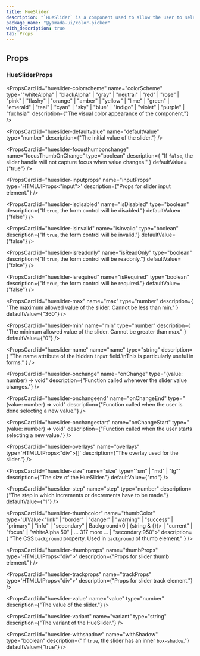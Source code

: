 ```yaml
---
title: HueSlider
description: "`HueSlider` is a component used to allow the user to select a color hue."
package_name: "@yamada-ui/color-picker"
with_description: true
tab: Props
---
```


## Props

### HueSliderProps

<PropsCard
  id="hueslider-colorscheme"
  name="colorScheme"
  type='"whiteAlpha" | "blackAlpha" | "gray" | "neutral" | "red" | "rose" | "pink" | "flashy" | "orange" | "amber" | "yellow" | "lime" | "green" | "emerald" | "teal" | "cyan" | "sky" | "blue" | "indigo" | "violet" | "purple" | "fuchsia"'
  description={"The visual color appearance of the component."}
/>

<PropsCard
  id="hueslider-defaultvalue"
  name="defaultValue"
  type="number"
  description={"The initial value of the slider."}
/>

<PropsCard
  id="hueslider-focusthumbonchange"
  name="focusThumbOnChange"
  type="boolean"
  description={
    "If `false`, the slider handle will not capture focus when value changes."
  }
  defaultValue={"true"}
/>

<PropsCard
  id="hueslider-inputprops"
  name="inputProps"
  type='HTMLUIProps<"input">'
  description={"Props for slider input element."}
/>

<PropsCard
  id="hueslider-isdisabled"
  name="isDisabled"
  type="boolean"
  description={"If `true`, the form control will be disabled."}
  defaultValue={"false"}
/>

<PropsCard
  id="hueslider-isinvalid"
  name="isInvalid"
  type="boolean"
  description={"If `true`, the form control will be invalid."}
  defaultValue={"false"}
/>

<PropsCard
  id="hueslider-isreadonly"
  name="isReadOnly"
  type="boolean"
  description={"If `true`, the form control will be readonly."}
  defaultValue={"false"}
/>

<PropsCard
  id="hueslider-isrequired"
  name="isRequired"
  type="boolean"
  description={"If `true`, the form control will be required."}
  defaultValue={"false"}
/>

<PropsCard
  id="hueslider-max"
  name="max"
  type="number"
  description={
    "The maximum allowed value of the slider. Cannot be less than min."
  }
  defaultValue={"360"}
/>

<PropsCard
  id="hueslider-min"
  name="min"
  type="number"
  description={
    "The minimum allowed value of the slider. Cannot be greater than max."
  }
  defaultValue={"0"}
/>

<PropsCard
  id="hueslider-name"
  name="name"
  type="string"
  description={
    "The name attribute of the hidden `input` field.\nThis is particularly useful in forms."
  }
/>

<PropsCard
  id="hueslider-onchange"
  name="onChange"
  type="(value: number) => void"
  description={"Function called whenever the slider value changes."}
/>

<PropsCard
  id="hueslider-onchangeend"
  name="onChangeEnd"
  type="(value: number) => void"
  description={"Function called when the user is done selecting a new value."}
/>

<PropsCard
  id="hueslider-onchangestart"
  name="onChangeStart"
  type="(value: number) => void"
  description={"Function called when the user starts selecting a new value."}
/>

<PropsCard
  id="hueslider-overlays"
  name="overlays"
  type='HTMLUIProps<"div">[]'
  description={"The overlay used for the slider."}
/>

<PropsCard
  id="hueslider-size"
  name="size"
  type='"sm" | "md" | "lg"'
  description={"The size of the HueSlider."}
  defaultValue={"md"}
/>

<PropsCard
  id="hueslider-step"
  name="step"
  type="number"
  description={"The step in which increments or decrements have to be made."}
  defaultValue={"1"}
/>

<PropsCard
  id="hueslider-thumbcolor"
  name="thumbColor"
  type='UIValue<"link" | "border" | "danger" | "warning" | "success" | "primary" | "info" | "secondary" | Background<0 | (string & {})> | "current" | "focus" | "whiteAlpha.50" | ... 317 more ... | "secondary.950">'
  description={
    "The CSS `background` property. Used in `background` of thumb element."
  }
/>

<PropsCard
  id="hueslider-thumbprops"
  name="thumbProps"
  type='HTMLUIProps<"div">'
  description={"Props for slider thumb element."}
/>

<PropsCard
  id="hueslider-trackprops"
  name="trackProps"
  type='HTMLUIProps<"div">'
  description={"Props for slider track element."}
/>

<PropsCard
  id="hueslider-value"
  name="value"
  type="number"
  description={"The value of the slider."}
/>

<PropsCard
  id="hueslider-variant"
  name="variant"
  type="string"
  description={"The variant of the HueSlider."}
/>

<PropsCard
  id="hueslider-withshadow"
  name="withShadow"
  type="boolean"
  description={"If `true`, the slider has an inner `box-shadow`."}
  defaultValue={"true"}
/>
